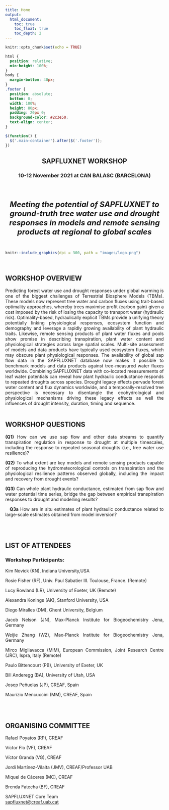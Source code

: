 ```yaml
---
title: Home
output: 
  html_document:
    toc: true
    toc_float: true
    toc_depth: 2
---
```


<style>
  .title{
    display: none;
  }
</style>

```r
knitr::opts_chunk$set(echo = TRUE)
```

```css
html {
  position: relative;
  min-height: 100%;
}
body {
  margin-bottom: 40px;
}
.footer {
  position: absolute;
  bottom: 0;
  width: 100%;
  height: 80px;
  padding: 20px 0;
  background-color: #2c3e50;
  text-align: center;
}
```

```js
$(function() {
  $('.main-container').after($('.footer'));
})
```


<center>
## SAPFLUXNET WORKSHOP 
<h3>10-12 November 2021 at CAN BALASC (BARCELONA)</h3>
<br>
<br>
<br>
<span style="font-size:2.5vw"> ***Meeting the potential of SAPFLUXNET to ground-truth tree water use and drought responses in models and remote sensing products at regional to global scales*** </span>
</center>
<br>

```r
knitr::include_graphics(dpi = 300, path = "images/logo.png")
```

<style>
body {
text-align: justify}
</style>

<br>

<h2>WORKSHOP OVERVIEW</h2>
Predicting forest water use and drought responses under global warming is one of the biggest challenges of Terrestrial Biosphere Models (TBMs). These models now represent tree water and carbon fluxes using trait-based optimality approaches, whereby trees maximise profit (carbon gain) given a cost imposed by the risk of losing the capacity to transport water (hydraulic risk). Optimality-based, hydraulically explicit TBMs provide a unifying theory potentially linking physiological responses, ecosystem function and demography and leverage a rapidly growing availability of plant hydraulic traits. Likewise, remote sensing products of plant water fluxes and pools show promise in describing transpiration, plant water content and physiological strategies across large spatial scales. Multi-site assessment of models and data products have typically used ecosystem fluxes, which may obscure plant physiological responses. The availability of global sap flow data in the SAPFLUXNET database now makes it possible to benchmark models and data products against tree-measured water fluxes worldwide. Combining SAPFLUXNET data with co-located measurements of leaf water potentials can reveal how plant hydraulic conductance responds to repeated droughts across species. Drought legacy effects pervade forest water content and flux dynamics worldwide, and a temporally-resolved tree perspective is necessary to disentangle the ecohydrological and physiological mechanisms driving these legacy effects as well the influences of drought intensity, duration, timing and sequence. 
<br>
<br>

<h2>WORKSHOP QUESTIONS</h2>

<b>(Q1)</b> How can we use sap flow and other data streams to quantify transpiration regulation in response to drought at multiple timescales, including the response to repeated seasonal droughts (i.e., tree water use resilience)?  

<b>(Q2)</b> To what extent are key models and remote sensing products capable of reproducing the hydrometeorological controls on transpiration and the physiological resilience patterns observed globally, including the impact and recovery from drought events? 

<b>(Q3)</b> Can whole plant hydraulic conductance, estimated from sap flow and water potential time series, bridge the gap between empirical transpiration responses to drought and modelling results? 

<p>&emsp;<b>Q3a</b> How are in situ estimates of plant hydraulic conductance related to large-scale estimates obtained from model inversion?</p> 

<br>
<br>

<h2>LIST OF ATTENDEES</h2>

<h3>Workshop Participants:</h3>

Kim Novick (KN), Indiana University,USA 

Rosie Fisher (RF), Univ. Paul Sabatier III. Toulouse, France. (Remote) 

Lucy Rowland (LR), University of Exeter, UK (Remote)

Alexandra Konings (AK), Stanford University, USA 

Diego Miralles (DM), Ghent University, Belgium 

Jacob Nelson (JN), Max-Planck Institute for Biogeochemistry Jena, Germany

Weijie Zhang (WZ), Max-Planck Institute for Biogeochemistry Jena, Germany

Mirco Migliavacca (MiM), European Commission, Joint Research Centre (JRC), Ispra, Italy (Remote)  

Paulo Bittencourt (PB), University of Exeter, UK 

Bill Anderegg (BA), University of Utah, USA 

Josep Peñuelas (JP), CREAF, Spain 

Maurizio Mencuccini (MM), CREAF, Spain 

<br>
<br>

<h2>ORGANISING COMMITTEE</h2>

Rafael Poyatos (RP), CREAF

Víctor Flo (VF), CREAF

Víctor Granda (VG), CREAF

Jordi Martínez-Vilalta (JMV), CREAF/Professor UAB

Miquel de Cáceres (MC), CREAF

Brenda Fatecha (BF), CREAF






::: {.footer .text-muted .bg-info}
 <p>SAPFLUXNET Core Team<br>
 <a href="mailto:sapfluxnet@creaf.uab.cat">sapfluxnet@creaf.uab.cat</a></p>
:::